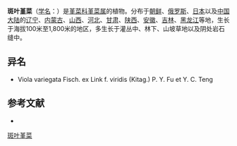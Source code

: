 {{Speciesbox
| name = 斑叶堇菜
| status = 
| status_system = 
| image =
| genus = Viola
| species =  variegata
| authority = Fisch. ex Link
}}

'''斑叶堇菜'''（[[学名|学名]]：{{lang|la|''Viola variegata''}}）是[[堇菜科|堇菜科]][[堇菜属|堇菜属]]的植物。分布于[[朝鲜|朝鲜]]、[[俄罗斯|俄罗斯]]、[[日本|日本]]以及[[中国大陆|中国大陆]]的[[辽宁|辽宁]]、[[内蒙古|内蒙古]]、[[山西|山西]]、[[河北|河北]]、[[甘肃|甘肃]]、[[陕西|陕西]]、[[安徽|安徽]]、[[吉林|吉林]]、[[黑龙江|黑龙江]]等地，生长于海拔100米至1,800米的地区，多生长于灌丛中、林下、山坡草地以及阴处岩石缝中。

== 异名 ==
* Viola variegata Fisch. ex Link f. viridis (Kitag.) P. Y. Fu et Y. C. Teng

== 参考文献 ==
<div class="references-small">
* {{cite web| url =http://www.bioinfo.cn/db05/KmzwSpecies.php?action=view&id=23863| title =斑叶堇菜| work =《中国高等植物数据库全库》| publisher =中国科学院微生物研究所| author =昆明植物研究所| accessdate =2009-02-25| deadurl =yes| archiveurl =https://web.archive.org/web/20160305014153/http://www.bioinfo.cn/db05/KmzwSpecies.php?action=view&id=23863| archivedate =2016-03-05}}
</div>
{{Taxonbar|from=Q11080244}}

[[Category:堇菜属|斑叶堇菜]]


{{植物小作品}}
